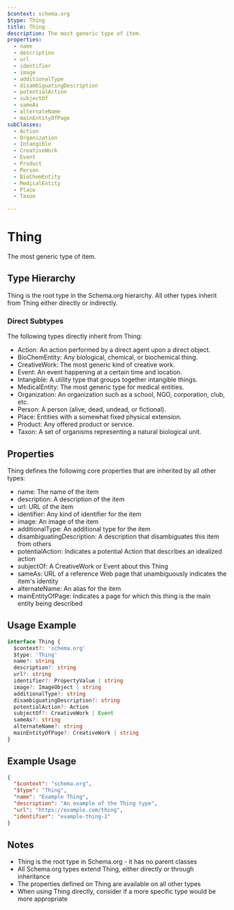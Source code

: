 ```yaml
---
$context: schema.org
$type: Thing
title: Thing
description: The most generic type of item.
properties:
  - name
  - description
  - url
  - identifier
  - image
  - additionalType
  - disambiguatingDescription
  - potentialAction
  - subjectOf
  - sameAs
  - alternateName
  - mainEntityOfPage
subClasses:
  - Action
  - Organization
  - Intangible
  - CreativeWork
  - Event
  - Product
  - Person
  - BioChemEntity
  - MedicalEntity
  - Place
  - Taxon

---
```


# Thing

The most generic type of item.

## Type Hierarchy

Thing is the root type in the Schema.org hierarchy. All other types inherit from Thing either directly or indirectly.

### Direct Subtypes

The following types directly inherit from Thing:

- Action: An action performed by a direct agent upon a direct object.
- BioChemEntity: Any biological, chemical, or biochemical thing.
- CreativeWork: The most generic kind of creative work.
- Event: An event happening at a certain time and location.
- Intangible: A utility type that groups together intangible things.
- MedicalEntity: The most generic type for medical entities.
- Organization: An organization such as a school, NGO, corporation, club, etc.
- Person: A person (alive, dead, undead, or fictional).
- Place: Entities with a somewhat fixed physical extension.
- Product: Any offered product or service.
- Taxon: A set of organisms representing a natural biological unit.

## Properties

Thing defines the following core properties that are inherited by all other types:

- name: The name of the item
- description: A description of the item
- url: URL of the item
- identifier: Any kind of identifier for the item
- image: An image of the item
- additionalType: An additional type for the item
- disambiguatingDescription: A description that disambiguates this item from others
- potentialAction: Indicates a potential Action that describes an idealized action
- subjectOf: A CreativeWork or Event about this Thing
- sameAs: URL of a reference Web page that unambiguously indicates the item's identity
- alternateName: An alias for the item
- mainEntityOfPage: Indicates a page for which this thing is the main entity being described

## Usage Example

```typescript
interface Thing {
  $context?: 'schema.org'
  $type: 'Thing'
  name?: string
  description?: string
  url?: string
  identifier?: PropertyValue | string
  image?: ImageObject | string
  additionalType?: string
  disambiguatingDescription?: string
  potentialAction?: Action
  subjectOf?: CreativeWork | Event
  sameAs?: string
  alternateName?: string
  mainEntityOfPage?: CreativeWork | string
}
```

## Example Usage

```json
{
  "$context": "schema.org",
  "$type": "Thing",
  "name": "Example Thing",
  "description": "An example of the Thing type",
  "url": "https://example.com/thing",
  "identifier": "example-thing-1"
}
```

## Notes

- Thing is the root type in Schema.org - it has no parent classes
- All Schema.org types extend Thing, either directly or through inheritance
- The properties defined on Thing are available on all other types
- When using Thing directly, consider if a more specific type would be more appropriate
